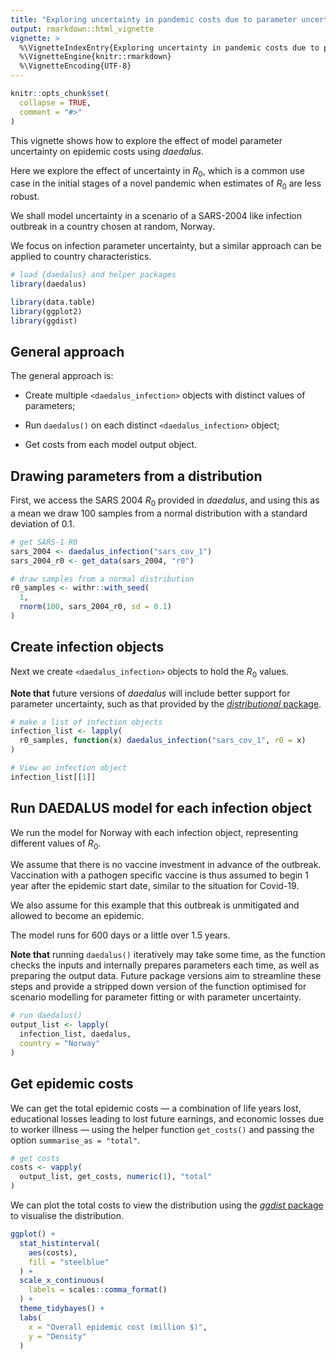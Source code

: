 ```yaml
---
title: "Exploring uncertainty in pandemic costs due to parameter uncertainty"
output: rmarkdown::html_vignette
vignette: >
  %\VignetteIndexEntry{Exploring uncertainty in pandemic costs due to parameter uncertainty}
  %\VignetteEngine{knitr::rmarkdown}
  %\VignetteEncoding{UTF-8}
---
```


```r
knitr::opts_chunk$set(
  collapse = TRUE,
  comment = "#>"
)
```

This vignette shows how to explore the effect of model parameter uncertainty on epidemic costs using _daedalus_.

Here we explore the effect of uncertainty in $R_0$, which is a common use case in the initial stages of a novel pandemic when estimates of $R_0$ are less robust.

We shall model uncertainty in a scenario of a SARS-2004 like infection outbreak in a country chosen at random, Norway.

We focus on infection parameter uncertainty, but a similar approach can be applied to country characteristics.

```r
# load {daedalus} and helper packages
library(daedalus)

library(data.table)
library(ggplot2)
library(ggdist)
```

## General approach

The general approach is:

- Create multiple `<daedalus_infection>` objects with distinct values of parameters;

- Run `daedalus()` on each distinct `<daedalus_infection>` object;

- Get costs from each model output object.


## Drawing parameters from a distribution

First, we access the SARS 2004 $R_0$ provided in _daedalus_, and using this as a mean we draw 100 samples from a normal distribution with a standard deviation of 0.1.

```r
# get SARS-1 R0
sars_2004 <- daedalus_infection("sars_cov_1")
sars_2004_r0 <- get_data(sars_2004, "r0")

# draw samples from a normal distribution
r0_samples <- withr::with_seed(
  1,
  rnorm(100, sars_2004_r0, sd = 0.1)
)
```

## Create infection objects

Next we create `<daedalus_infection>` objects to hold the $R_0$ values.

**Note that** future versions of _daedalus_ will include better support for parameter uncertainty, such as that provided by the [_distributional_ package](https://cran.r-project.org/package=distributional).

```r
# make a list of infection objects
infection_list <- lapply(
  r0_samples, function(x) daedalus_infection("sars_cov_1", r0 = x)
)

# View an infection object
infection_list[[1]]
```

## Run DAEDALUS model for each infection object

We run the model for Norway with each infection object, representing different values of $R_0$.

We assume that there is no vaccine investment in advance of the outbreak. Vaccination with a pathogen specific vaccine is thus assumed to begin 1 year after the epidemic start date, similar to the situation for Covid-19.

We also assume for this example that this outbreak is unmitigated and allowed to become an epidemic.

The model runs for 600 days or a little over 1.5 years.

**Note that** running `daedalus()` iteratively may take some time, as the function checks the inputs and internally prepares parameters each time, as well as preparing the output data. Future package versions aim to streamline these steps and provide a stripped down version of the function optimised for scenario modelling for parameter fitting or with parameter uncertainty.

```r
# run daedalus()
output_list <- lapply(
  infection_list, daedalus,
  country = "Norway"
)
```

## Get epidemic costs

We can get the total epidemic costs --- a combination of life years lost, educational losses leading to lost future earnings, and economic losses due to worker illness --- using the helper function `get_costs()` and passing the option `summarise_as = "total"`.

```r
# get costs
costs <- vapply(
  output_list, get_costs, numeric(1), "total"
)
```

We can plot the total costs to view the distribution using the [_ggdist_ package](https://cran.r-project.org/package=ggdist) to visualise the distribution.

```r
ggplot() +
  stat_histinterval(
    aes(costs),
    fill = "steelblue"
  ) +
  scale_x_continuous(
    labels = scales::comma_format()
  ) +
  theme_tidybayes() +
  labs(
    x = "Overall epidemic cost (million $)",
    y = "Density"
  )
```

